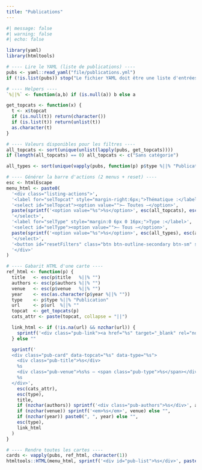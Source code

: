 ---
title: "Publications"
---

```{r}
#| message: false
#| warning: false
#| echo: false

library(yaml)
library(htmltools)

# ---- Lire le YAML (liste de publications) ----
pubs <- yaml::read_yaml("file/publications.yml")
if (!is.list(pubs)) stop("Le fichier YAML doit être une liste d'entrées commençant par '-'.")

# ---- Helpers ----
`%||%` <- function(a,b) if (is.null(a)) b else a

get_topcats <- function(x) {
  t <- x$topcat
  if (is.null(t)) return(character())
  if (is.list(t)) return(unlist(t))
  as.character(t)
}

# ---- Valeurs disponibles pour les filtres ----
all_topcats <- sort(unique(unlist(lapply(pubs, get_topcats))))
if (length(all_topcats) == 0) all_topcats <- c("Sans catégorie")

all_types <- sort(unique(vapply(pubs, function(p) p$type %||% "Publication", character(1))))

# ---- Générer la barre d'actions (2 menus + reset) ----
esc <- htmlEscape
menu_html <- paste0(
  '<div class="listing-actions">',
  '<label for="selTopcat" style="margin-right:6px;">Thématique :</label>',
  '<select id="selTopcat"><option value="">— Toutes —</option>',
  paste(sprintf('<option value="%s">%s</option>', esc(all_topcats), esc(all_topcats)), collapse = ""),
  '</select>',
  '<label for="selType" style="margin:0 6px 0 16px;">Type :</label>',
  '<select id="selType"><option value="">— Tous —</option>',
  paste(sprintf('<option value="%s">%s</option>', esc(all_types), esc(all_types)), collapse = ""),
  '</select>',
  '<button id="resetFilters" class="btn btn-outline-secondary btn-sm" style="margin-left:10px;">Réinitialiser</button>',
  '</div>'
)

# ---- Gabarit HTML d'une carte ----
ref_html <- function(p) {
  title   <- esc(p$title   %||% "")
  authors <- esc(p$authors %||% "")
  venue   <- esc(p$venue   %||% "")
  year    <- esc(as.character(p$year %||% ""))
  type    <- p$type %||% "Publication"
  url     <- p$url  %||% ""
  topcat  <- get_topcats(p)
  cats_attr <- paste(topcat, collapse = "||")

  link_html <- if (!is.na(url) && nzchar(url)) {
    sprintf('<div class="pub-link"><a href="%s" target="_blank" rel="noopener">Lien vers la publication</a></div>', esc(url))
  } else ""

  sprintf('
  <div class="pub-card" data-topcat="%s" data-type="%s">
    <div class="pub-title">%s</div>
    %s
    <div class="pub-venue">%s%s — <span class="pub-type">%s</span></div>
    %s
  </div>',
    esc(cats_attr),
    esc(type),
    title,
    if (nzchar(authors)) sprintf('<div class="pub-authors">%s</div>', authors) else "",
    if (nzchar(venue)) sprintf('<em>%s</em>', venue) else "",
    if (nzchar(year)) paste0(", ", year) else "",
    esc(type),
    link_html
  )
}

# ---- Rendre toutes les cartes ----
cards <- vapply(pubs, ref_html, character(1))
htmltools::HTML(menu_html, sprintf('<div id="pub-list">%s</div>', paste(cards, collapse = "\n")))
```

```{=html}
<style>
.pub-card { padding: 12px 14px; border: 1px solid #eaeaea; border-radius: 10px; background: #fff; margin-bottom: 12px; }
.pub-title { font-size: 1.0rem; font-weight: 600; line-height: 1.3; margin-bottom: 4px; }
.pub-authors { color: #4a4a4a; margin-bottom: 2px; }
.pub-venue { color: #2f3b4a; margin-bottom: 6px; }
.pub-type { font-style: italic; color: #5a6a7a; }
.pub-link a { text-decoration: none; }
.listing-actions { margin: 10px 0 14px; display:flex; align-items:center; gap:6px; flex-wrap:wrap; }
.listing-actions select { min-width: 220px; }
</style>
```

```{=html}
<script>
// Filtre combiné : topcat ET type
window.addEventListener('DOMContentLoaded', function() {
  const selCat  = document.getElementById('selTopcat');
  const selType = document.getElementById('selType');
  const reset   = document.getElementById('resetFilters');

  function getCats(card) {
    const raw = card.getAttribute('data-topcat') || '';
    return raw.split('||').map(s => s.trim()).filter(Boolean);
  }
  function getType(card) {
    return (card.getAttribute('data-type') || '').trim();
  }
  function applyFilter() {
    const wantedCat  = (selCat?.value || '').trim();
    const wantedType = (selType?.value || '').trim();
    document.querySelectorAll('#pub-list .pub-card').forEach(card => {
      const okCat  = !wantedCat  || getCats(card).includes(wantedCat);
      const okType = !wantedType || getType(card) === wantedType;
      card.style.display = (okCat && okType) ? '' : 'none';
    });
  }

  if (selCat)  selCat.addEventListener('change', applyFilter);
  if (selType) selType.addEventListener('change', applyFilter);
  if (reset)   reset.addEventListener('click', () => {
    if (selCat)  selCat.value  = '';
    if (selType) selType.value = '';
    applyFilter();
  });

  // 1er rendu
  applyFilter();
});
</script>
```
